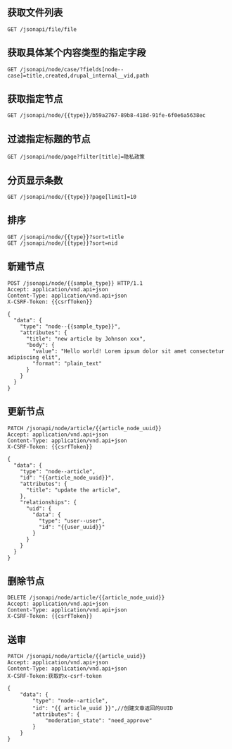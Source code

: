 
<Meta title="开发/JSONAPI/节点" id="jsonapi-node" />

## 获取文件列表

```
GET /jsonapi/file/file
```

## 获取具体某个内容类型的指定字段

```
GET /jsonapi/node/case/?fields[node--case]=title,created,drupal_internal__vid,path
```

## 获取指定节点

```
GET /jsonapi/node/{{type}}/b59a2767-89b8-418d-91fe-6f0e6a5638ec
```

## 过滤指定标题的节点

```
GET /jsonapi/node/page?filter[title]=隐私政策
```

## 分页显示条数

```
GET /jsonapi/node/{{type}}?page[limit]=10
```

## 排序

```
GET /jsonapi/node/{{type}}?sort=title
GET /jsonapi/node/{{type}}?sort=nid
```

## 新建节点

```
POST /jsonapi/node/{{sample_type}} HTTP/1.1
Accept: application/vnd.api+json
Content-Type: application/vnd.api+json
X-CSRF-Token: {{csrfToken}}

{
  "data": {
    "type": "node--{{sample_type}}",
    "attributes": {
      "title": "new article by Johnson xxx",
      "body": {
        "value": "Hello world! Lorem ipsum dolor sit amet consectetur adipiscing elit",
        "format": "plain_text"
      }
    }
  }
}
```

## 更新节点

```
PATCH /jsonapi/node/article/{{article_node_uuid}}
Accept: application/vnd.api+json
Content-Type: application/vnd.api+json
X-CSRF-Token: {{csrfToken}}

{
  "data": {
    "type": "node--article",
    "id": "{{article_node_uuid}}",
    "attributes": {
      "title": "update the article",
    },
    "relationships": {
      "uid": {
        "data": {
          "type": "user--user",
          "id": "{{user_uuid}}"
        }
      }
    }
  }
}

```

## 删除节点

```
DELETE /jsonapi/node/article/{{article_node_uuid}}
Accept: application/vnd.api+json
Content-Type: application/vnd.api+json
X-CSRF-Token: {{csrfToken}}
```

## 送审

```
PATCH /jsonapi/node/article/{{article_uuid}}
Accept: application/vnd.api+json
Content-Type: application/vnd.api+json
X-CSRF-Token:获取的x-csrf-token

{
    "data": {
        "type": "node--article",
        "id": "{{ article_uuid }}",//创建文章返回的UUID
        "attributes": {
            "moderation_state": "need_approve"
        }
    }
}

```
